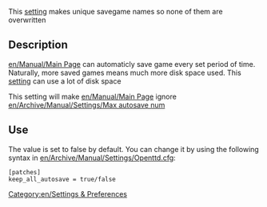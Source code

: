 [[Category:en/Settings & Preferences]]

This [[en/Archive/Manual/Settings/Advanced Settings|setting]] makes unique savegame names so none of them are overwritten

== Description ==

[[en/Manual/Main Page]] can automaticly save game every set period of time. Naturally, more saved games means much more disk space used. This [[en/Archive/Manual/Settings/Advanced Settings|setting]] can use a lot of disk space

This setting will make [[en/Manual/Main Page]] ignore [[en/Archive/Manual/Settings/Max autosave num]]

== Use ==

The value is set to false by default. You can change it by using the following syntax in [[en/Archive/Manual/Settings/Openttd.cfg]]:
<pre>[patches]
keep_all_autosave = true/false</pre>